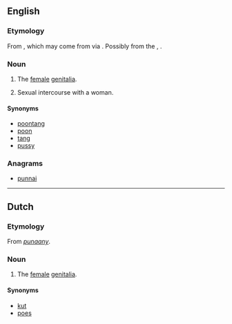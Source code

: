 ==English==

===Etymology===
From {{etyl|jam|en}} {{term|punaany|lang=jam}}, which may come from {{etyl|fr|jam}} {{term|putain|lang=en}} via {{etyl|en|jam}} {{term|poon||vagina|lang=en}}.
Possibly from the {{etyl|haw|en}}, {{term|Puanani||beautiful flower|lang=haw}}.

===Noun===
{{en-noun}}

# {{context|slang|lang=en}} The [[female]] [[genitalia]].
# Sexual intercourse with a woman.

====Synonyms====
* [[poontang]]
* [[poon]]
* [[tang]]
* [[pussy]]

===Anagrams===
* [[punnai#English|punnai]]

----

==Dutch==

===Etymology===
From {{etyl|jam|nl}} ''[[punaany]]''.

===Noun===
{{nl-noun|?}}

# {{context|slang|lang=nl}} The [[female]] [[genitalia]].

====Synonyms====
* [[kut]]
* [[poes]]